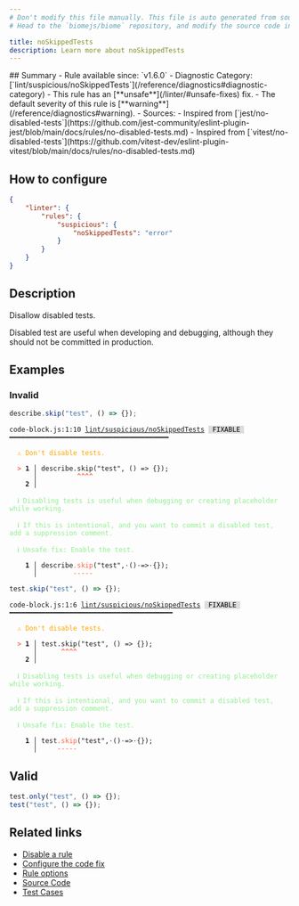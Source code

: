 ```yaml
---
# Don't modify this file manually. This file is auto generated from source, and you will lose your changes next time the website is built.
# Head to the `biomejs/biome` repository, and modify the source code in there.

title: noSkippedTests
description: Learn more about noSkippedTests
---
```


<Tabs>
<TabItem label="JavaScript (and super languages)" icon="seti:javascript">
## Summary
- Rule available since: `v1.6.0`
- Diagnostic Category: [`lint/suspicious/noSkippedTests`](/reference/diagnostics#diagnostic-category)
- This rule has an [**unsafe**](/linter/#unsafe-fixes) fix.
- The default severity of this rule is [**warning**](/reference/diagnostics#warning).
- Sources: 
  - Inspired from [`jest/no-disabled-tests`](https://github.com/jest-community/eslint-plugin-jest/blob/main/docs/rules/no-disabled-tests.md)
  - Inspired from [`vitest/no-disabled-tests`](https://github.com/vitest-dev/eslint-plugin-vitest/blob/main/docs/rules/no-disabled-tests.md)

## How to configure
```json title="biome.json"
{
	"linter": {
		"rules": {
			"suspicious": {
				"noSkippedTests": "error"
			}
		}
	}
}

```
## Description
Disallow disabled tests.

Disabled test are useful when developing and debugging, although they should not be committed in production.

## Examples

### Invalid

```js
describe.skip("test", () => {});
```

<pre class="language-text"><code class="language-text">code-block.js:1:10 <a href="https://biomejs.dev/linter/rules/no-skipped-tests">lint/suspicious/noSkippedTests</a> <span style="color: #000; background-color: #ddd;"> FIXABLE </span> ━━━━━━━━━━━━━━━━━━━━━━━━━━━━━━━━━━━━━━━━<br /><br />  <strong><span style="color: Orange;">⚠</span></strong> <span style="color: Orange;">Don't disable tests.</span><br />  <br />  <strong><span style="color: Tomato;">&gt;</span></strong> <strong>1 │ </strong>describe.skip(&quot;test&quot;, () =&gt; &#123;&#125;);<br />   <strong>   │ </strong>         <strong><span style="color: Tomato;">^</span></strong><strong><span style="color: Tomato;">^</span></strong><strong><span style="color: Tomato;">^</span></strong><strong><span style="color: Tomato;">^</span></strong><br />    <strong>2 │ </strong><br />  <br />  <strong><span style="color: lightgreen;">ℹ</span></strong> <span style="color: lightgreen;">Disabling tests is useful when debugging or creating placeholder while working.</span><br />  <br />  <strong><span style="color: lightgreen;">ℹ</span></strong> <span style="color: lightgreen;">If this is intentional, and you want to commit a disabled test, add a suppression comment.</span><br />  <br />  <strong><span style="color: lightgreen;">ℹ</span></strong> <span style="color: lightgreen;">Unsafe fix</span><span style="color: lightgreen;">: </span><span style="color: lightgreen;">Enable the test.</span><br />  <br />  <strong>  1 │ </strong>describe<span style="color: Tomato;">.</span><span style="color: Tomato;">s</span><span style="color: Tomato;">k</span><span style="color: Tomato;">i</span><span style="color: Tomato;">p</span>(&quot;test&quot;,<span style="opacity: 0.8;">·</span>()<span style="opacity: 0.8;">·</span>=&gt;<span style="opacity: 0.8;">·</span>&#123;&#125;);<br />  <strong>    │ </strong>        <span style="color: Tomato;">-</span><span style="color: Tomato;">-</span><span style="color: Tomato;">-</span><span style="color: Tomato;">-</span><span style="color: Tomato;">-</span>                   <br /></code></pre>

```js
test.skip("test", () => {});
```

<pre class="language-text"><code class="language-text">code-block.js:1:6 <a href="https://biomejs.dev/linter/rules/no-skipped-tests">lint/suspicious/noSkippedTests</a> <span style="color: #000; background-color: #ddd;"> FIXABLE </span> ━━━━━━━━━━━━━━━━━━━━━━━━━━━━━━━━━━━━━━━━━<br /><br />  <strong><span style="color: Orange;">⚠</span></strong> <span style="color: Orange;">Don't disable tests.</span><br />  <br />  <strong><span style="color: Tomato;">&gt;</span></strong> <strong>1 │ </strong>test.skip(&quot;test&quot;, () =&gt; &#123;&#125;);<br />   <strong>   │ </strong>     <strong><span style="color: Tomato;">^</span></strong><strong><span style="color: Tomato;">^</span></strong><strong><span style="color: Tomato;">^</span></strong><strong><span style="color: Tomato;">^</span></strong><br />    <strong>2 │ </strong><br />  <br />  <strong><span style="color: lightgreen;">ℹ</span></strong> <span style="color: lightgreen;">Disabling tests is useful when debugging or creating placeholder while working.</span><br />  <br />  <strong><span style="color: lightgreen;">ℹ</span></strong> <span style="color: lightgreen;">If this is intentional, and you want to commit a disabled test, add a suppression comment.</span><br />  <br />  <strong><span style="color: lightgreen;">ℹ</span></strong> <span style="color: lightgreen;">Unsafe fix</span><span style="color: lightgreen;">: </span><span style="color: lightgreen;">Enable the test.</span><br />  <br />  <strong>  1 │ </strong>test<span style="color: Tomato;">.</span><span style="color: Tomato;">s</span><span style="color: Tomato;">k</span><span style="color: Tomato;">i</span><span style="color: Tomato;">p</span>(&quot;test&quot;,<span style="opacity: 0.8;">·</span>()<span style="opacity: 0.8;">·</span>=&gt;<span style="opacity: 0.8;">·</span>&#123;&#125;);<br />  <strong>    │ </strong>    <span style="color: Tomato;">-</span><span style="color: Tomato;">-</span><span style="color: Tomato;">-</span><span style="color: Tomato;">-</span><span style="color: Tomato;">-</span>                   <br /></code></pre>

## Valid

```js
test.only("test", () => {});
test("test", () => {});
```

## Related links

- [Disable a rule](/linter/#disable-a-rule)
- [Configure the code fix](/linter#configure-the-code-fix)
- [Rule options](/linter/#rule-options)
- [Source Code](https://github.com/biomejs/biome/blob/main/crates/biome_js_analyze/src/lint/suspicious/no_skipped_tests.rs)
- [Test Cases](https://github.com/biomejs/biome/blob/main/crates/biome_js_analyze/tests/specs/suspicious/noSkippedTests)

</TabItem>
</Tabs>

